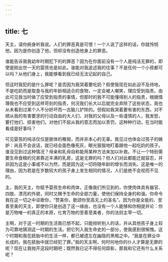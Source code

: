 ```yaml
---
---
---
```

title: 七
---

天主，请你俯身听我说。人们的罪恶真是可恨！一个人说了这样的话，你就怜悯他，因为是你创造了他，但却没有创造他身上的罪恶。

谁能告诉我我幼年时期犯下的的罪恶？因为在你面前没有一个人是纯洁无罪的，即使是刚出世一天的婴孩也是如此。谁能对我追述我的往事？不是任何一个小孩都可以吗？从他们身上，我能够看到我已经无法记起的自己。

但这时我犯的是什么罪呢？是否因为我哭着要吃奶？假使我现在如此迫不及待地，不是吃奶而是取食与我的年龄相适合的食物，一定会被人嘲笑，理应受到指责。由此可见我当时做了应受到指责的事情，但那时的我不可能懂得别人的指责，根据情理我也不应受到这样苛刻的指责，何况我们长大以后就完全弃除了这些状态，我也从未看到过某个人不分好坏而一古脑儿铲除的。但假如我哭着要有害的东西，对不顺从我的有害要求的行动自由的大人们、对我的父母以及一些谨慎的人，我发怒，要打他们、损害他们，对他们不屈从我的意志而加以责罚，这种种行动，在当时能看成是好事吗？

可见婴孩的纯洁仅仅是肢体的稚弱，而并非本心的无辜。我见过也体会过孩子的嫉妒：尚且不会说话，就已经会面色像死灰，眼光狠狠地盯着跟他一起吃奶的孩子。谁没见到过这种情况？母亲和乳母自称能用某种方法来加以补救。不让一个特别需要生命食粮的兄弟靠近丰满的乳房，这是无罪的吗？但人们对此都能迁就容忍，并非因为这是小事或不以为然，而是因为这一切将随年龄的增长而消失。这是唯一的理由，因为若是在岁数较大的孩子身上发生相同的情况，人们是绝不会视而不见的。

主，我的天主，你赋予婴孩生命和肉体，正像我们所见到的，你使肉体具有器官、四肢、漂亮的外貌，同时又赐予生命的全部力量，使他们保持全身的和谐。你命令我在这一切之中讴歌你，“赞美你，歌颂你至高无上的圣名”。因为你是全能的、至善至美的天主，即使你只是创造了这一缘由，也没有一个人能够和你相提并论：你是万物唯一的真正的本原，化育万物的至善至美者，你的法则主宰一切。

主啊，对于这一时期的生活我已想不起，只能倾听别人的话，并从其他孩子身上较为可靠地猜测这一时期的生活。把它列入我生命史的一部分，使我感到很惭愧。这个时期和我在胚胎中的生活一样，都已被遗忘在幽隐的黑暗之中。“我是在罪业中长成的，我在胚胎中就已经犯了罪。”我的天主啊，何时何地你的仆人才算是无罪的呢？现在让我抛开这段时期吧；既然我已记不得任何踪影，那我和它还有什么关系呢？